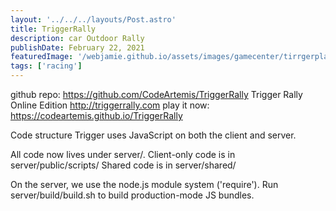 ```yaml
---
layout: '../../../layouts/Post.astro'
title: TriggerRally
description: car Outdoor Rally
publishDate: February 22, 2021
featuredImage: '/webjamie.github.io/assets/images/gamecenter/tirrgerplay.png'
tags: ['racing']
---
```

github repo: https://github.com/CodeArtemis/TriggerRally
Trigger Rally Online Edition
http://triggerrally.com
play it now: https://codeartemis.github.io/TriggerRally

Code structure
Trigger uses JavaScript on both the client and server.

All code now lives under server/.
Client-only code is in server/public/scripts/
Shared code is in server/shared/

On the server, we use the node.js module system ('require').
Run server/build/build.sh to build production-mode JS bundles.
